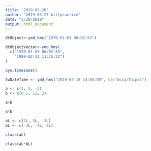 ```yaml
---
title: '2019-03-20'
author: "2019-03-27 billpractice"
date: "3/20/2019"
output: html_document
---
```


```r
dtObject<-ymd_hms("1970-01-01 00:02:53") 
```

```r
dtObjectVector<-ymd_hms(
  c("1970-01-01 00:02:53",
    "1980-02-11 11:25:22")
)
```

```r
Sys.timezone()
```

```r
twDateTime <- ymd_hms("2019-03-18 14:04:00", tz="Asia/Taipei")
```

```r
a <- c(1, 5, -3)
b <- c(0.5, 12, 2)
```

```r
a+b
```

```r
a*b
```

```r
aL <- c(1L, 5L, -3L)
bL <- c(-2L, -4L, 8L)
```


```r
class(aL)
```

```r
class(aL*bL)
```


